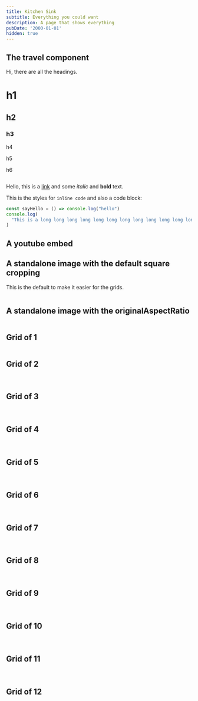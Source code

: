 ```yaml
---
title: Kitchen Sink
subtitle: Everything you could want
description: A page that shows everything
pubDate: '2000-01-01'
hidden: true
---
```



## The travel component

Hi, there are all the headings.

# h1

## h2

### h3

h4

h5

h6

<Img src="2019-taiwan-vietnam/3f69d771d8824ffe992991f4a6139544.jpg" alt="" originalAspectRatio />

Hello, this is a [link](https://google.com.au) and some *italic* and **bold** text.

This is the styles for `inline code` and also a code block:

```js
const sayHello = () => console.log("hello")
console.log(
  "This is a long long long long long long long long long long long long line of code to see what the scrolling is like"
)
```

## A youtube embed

## A standalone image with the default square cropping

This is the default to make it easier for the grids.

<Img src="2019-taiwan-vietnam/c8ea9567452f42bf86ff4eb9ac022087.jpg" alt="" />

## A standalone image with the originalAspectRatio

<Img src="2019-taiwan-vietnam/c8ea9567452f42bf86ff4eb9ac022087.jpg" alt="" originalAspectRatio />

## Grid of 1

<Img src="2019-taiwan-vietnam/dc66f6a6607d47d58409a0fee32f593b.jpg" alt="" />

## Grid of 2

<Grid>
  <Img src="2019-taiwan-vietnam/457e21843a0b464093506cd99998b3f1.jpg" alt="" />

  <Img src="2019-taiwan-vietnam/dc66f6a6607d47d58409a0fee32f593b.jpg" alt="" />
</Grid>

## Grid of 3

<Grid>
  <Img src="2019-taiwan-vietnam/457e21843a0b464093506cd99998b3f1.jpg" alt="" />

  <Img src="2019-taiwan-vietnam/b285725ba1af459a919dea751163ee70.jpg" alt="" />

  <Img src="2019-taiwan-vietnam/16c56cf6b52647f087d4f568002539e1.jpg" alt="" />
</Grid>

## Grid of 4

<Grid>
  <Img src="2019-taiwan-vietnam/457e21843a0b464093506cd99998b3f1.jpg" alt="" />

  <Img src="2019-taiwan-vietnam/457e21843a0b464093506cd99998b3f1.jpg" alt="" />

  <Img src="2019-taiwan-vietnam/dc66f6a6607d47d58409a0fee32f593b.jpg" alt="" />

  <Img src="2019-taiwan-vietnam/dc66f6a6607d47d58409a0fee32f593b.jpg" alt="" />
</Grid>

## Grid of 5

<Grid>
  <Img src="2019-taiwan-vietnam/457e21843a0b464093506cd99998b3f1.jpg" alt="" />

  <Img src="2019-taiwan-vietnam/b285725ba1af459a919dea751163ee70.jpg" alt="" />

  <Img src="2019-taiwan-vietnam/16c56cf6b52647f087d4f568002539e1.jpg" alt="" />

  <Img src="2019-taiwan-vietnam/c57d062c2df648eebc9521bc01c09adb.jpg" alt="" />

  <Img src="2019-taiwan-vietnam/8ce6970bc7184e3e8af91f3b031facd0.jpg" alt="" />
</Grid>

## Grid of 6

<Grid>
  <Img src="2019-taiwan-vietnam/b285725ba1af459a919dea751163ee70.jpg" alt="" />

  <Img src="2019-taiwan-vietnam/16c56cf6b52647f087d4f568002539e1.jpg" alt="" />

  <Img src="2019-taiwan-vietnam/c57d062c2df648eebc9521bc01c09adb.jpg" alt="" />

  <Img src="2019-taiwan-vietnam/8ce6970bc7184e3e8af91f3b031facd0.jpg" alt="" />

  <Img src="2019-taiwan-vietnam/15d4dfe9eec243bc9f2d8ce970953f25.jpg" alt="" />

  <Img src="2019-taiwan-vietnam/dc66f6a6607d47d58409a0fee32f593b.jpg" alt="" />
</Grid>

## Grid of 7

<Grid>
  <Img src="2019-taiwan-vietnam/457e21843a0b464093506cd99998b3f1.jpg" alt="" />

  <Img src="2019-taiwan-vietnam/b285725ba1af459a919dea751163ee70.jpg" alt="" />

  <Img src="2019-taiwan-vietnam/16c56cf6b52647f087d4f568002539e1.jpg" alt="" />

  <Img src="2019-taiwan-vietnam/c57d062c2df648eebc9521bc01c09adb.jpg" alt="" />

  <Img src="2019-taiwan-vietnam/8ce6970bc7184e3e8af91f3b031facd0.jpg" alt="" />

  <Img src="2019-taiwan-vietnam/15d4dfe9eec243bc9f2d8ce970953f25.jpg" alt="" />

  <Img src="2019-taiwan-vietnam/dc66f6a6607d47d58409a0fee32f593b.jpg" alt="" />
</Grid>

## Grid of 8

<Grid>
  <Img src="2019-taiwan-vietnam/457e21843a0b464093506cd99998b3f1.jpg" alt="" />

  <Img src="2019-taiwan-vietnam/457e21843a0b464093506cd99998b3f1.jpg" alt="" />

  <Img src="2019-taiwan-vietnam/b285725ba1af459a919dea751163ee70.jpg" alt="" />

  <Img src="2019-taiwan-vietnam/16c56cf6b52647f087d4f568002539e1.jpg" alt="" />

  <Img src="2019-taiwan-vietnam/c57d062c2df648eebc9521bc01c09adb.jpg" alt="" />

  <Img src="2019-taiwan-vietnam/8ce6970bc7184e3e8af91f3b031facd0.jpg" alt="" />

  <Img src="2019-taiwan-vietnam/15d4dfe9eec243bc9f2d8ce970953f25.jpg" alt="" />

  <Img src="2019-taiwan-vietnam/dc66f6a6607d47d58409a0fee32f593b.jpg" alt="" />
</Grid>

## Grid of 9

<Grid>
  <Img src="2019-taiwan-vietnam/457e21843a0b464093506cd99998b3f1.jpg" alt="" />

  <Img src="2019-taiwan-vietnam/457e21843a0b464093506cd99998b3f1.jpg" alt="" />

  <Img src="2019-taiwan-vietnam/457e21843a0b464093506cd99998b3f1.jpg" alt="" />

  <Img src="2019-taiwan-vietnam/b285725ba1af459a919dea751163ee70.jpg" alt="" />

  <Img src="2019-taiwan-vietnam/16c56cf6b52647f087d4f568002539e1.jpg" alt="" />

  <Img src="2019-taiwan-vietnam/c57d062c2df648eebc9521bc01c09adb.jpg" alt="" />

  <Img src="2019-taiwan-vietnam/8ce6970bc7184e3e8af91f3b031facd0.jpg" alt="" />

  <Img src="2019-taiwan-vietnam/15d4dfe9eec243bc9f2d8ce970953f25.jpg" alt="" />

  <Img src="2019-taiwan-vietnam/dc66f6a6607d47d58409a0fee32f593b.jpg" alt="" />
</Grid>

## Grid of 10

<Grid>
  <Img src="2019-taiwan-vietnam/457e21843a0b464093506cd99998b3f1.jpg" alt="" />

  <Img src="2019-taiwan-vietnam/457e21843a0b464093506cd99998b3f1.jpg" alt="" />

  <Img src="2019-taiwan-vietnam/457e21843a0b464093506cd99998b3f1.jpg" alt="" />

  <Img src="2019-taiwan-vietnam/457e21843a0b464093506cd99998b3f1.jpg" alt="" />

  <Img src="2019-taiwan-vietnam/b285725ba1af459a919dea751163ee70.jpg" alt="" />

  <Img src="2019-taiwan-vietnam/16c56cf6b52647f087d4f568002539e1.jpg" alt="" />

  <Img src="2019-taiwan-vietnam/c57d062c2df648eebc9521bc01c09adb.jpg" alt="" />

  <Img src="2019-taiwan-vietnam/8ce6970bc7184e3e8af91f3b031facd0.jpg" alt="" />

  <Img src="2019-taiwan-vietnam/15d4dfe9eec243bc9f2d8ce970953f25.jpg" alt="" />

  <Img src="2019-taiwan-vietnam/dc66f6a6607d47d58409a0fee32f593b.jpg" alt="" />
</Grid>

## Grid of 11

<Grid>
  <Img src="2019-taiwan-vietnam/457e21843a0b464093506cd99998b3f1.jpg" alt="" />

  <Img src="2019-taiwan-vietnam/b285725ba1af459a919dea751163ee70.jpg" alt="" />

  <Img src="2019-taiwan-vietnam/16c56cf6b52647f087d4f568002539e1.jpg" alt="" />

  <Img src="2019-taiwan-vietnam/c57d062c2df648eebc9521bc01c09adb.jpg" alt="" />

  <Img src="2019-taiwan-vietnam/8ce6970bc7184e3e8af91f3b031facd0.jpg" alt="" />

  <Img src="2019-taiwan-vietnam/15d4dfe9eec243bc9f2d8ce970953f25.jpg" alt="" />

  <Img src="2019-taiwan-vietnam/dc66f6a6607d47d58409a0fee32f593b.jpg" alt="" />

  <Img src="2019-taiwan-vietnam/457e21843a0b464093506cd99998b3f1.jpg" alt="" />

  <Img src="2019-taiwan-vietnam/457e21843a0b464093506cd99998b3f1.jpg" alt="" />

  <Img src="2019-taiwan-vietnam/457e21843a0b464093506cd99998b3f1.jpg" alt="" />

  <Img src="2019-taiwan-vietnam/457e21843a0b464093506cd99998b3f1.jpg" alt="" />
</Grid>

## Grid of 12

<Grid>
  <Img src="2019-taiwan-vietnam/457e21843a0b464093506cd99998b3f1.jpg" alt="" />

  <Img src="2019-taiwan-vietnam/457e21843a0b464093506cd99998b3f1.jpg" alt="" />

  <Img src="2019-taiwan-vietnam/457e21843a0b464093506cd99998b3f1.jpg" alt="" />

  <Img src="2019-taiwan-vietnam/457e21843a0b464093506cd99998b3f1.jpg" alt="" />

  <Img src="2019-taiwan-vietnam/457e21843a0b464093506cd99998b3f1.jpg" alt="" />

  <Img src="2019-taiwan-vietnam/457e21843a0b464093506cd99998b3f1.jpg" alt="" />

  <Img src="2019-taiwan-vietnam/b285725ba1af459a919dea751163ee70.jpg" alt="" />

  <Img src="2019-taiwan-vietnam/16c56cf6b52647f087d4f568002539e1.jpg" alt="" />

  <Img src="2019-taiwan-vietnam/c57d062c2df648eebc9521bc01c09adb.jpg" alt="" />

  <Img src="2019-taiwan-vietnam/8ce6970bc7184e3e8af91f3b031facd0.jpg" alt="" />

  <Img src="2019-taiwan-vietnam/15d4dfe9eec243bc9f2d8ce970953f25.jpg" alt="" />

  <Img src="2019-taiwan-vietnam/dc66f6a6607d47d58409a0fee32f593b.jpg" alt="" />
</Grid>
